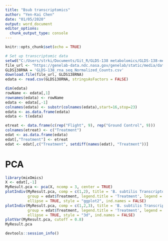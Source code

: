 ```yaml
---
title: "Bsub transcriptomics"
author: "Yen-Kai Chen"
date: "01/05/2020"
output: word_document
editor_options: 
  chunk_output_type: console
---
```


```r
knitr::opts_chunk$set(echo = TRUE)
```
```r
# Set up transcriptomic data
setwd("C:/Users/strki/Documents/Git_R/GLDS-138 metabolomics/GLDS-138-metabolomics/lipidomics")
file_url <- "https://genelab-data.ndc.nasa.gov/genelab/static/media/dataset/GLDS-138_rna_seq_Normalized_Counts.csv?version=1"
GLDS138RNA = 'GLDS-138_rna_seq_Normalized_Counts.csv'
download.file(file_url, GLDS138RNA)
edata <- read.csv(GLDS138RNA, stringsAsFactors = FALSE)

dim(edata)
rowName <- edata[,1]
rownames(edata) <- rowName
edata <- edata[,-1]
colnames(edata) <- substr(colnames(edata),start=16,stop=23)
edata <- as.data.frame(edata)
edata <- t(edata)

etreat <- data.frame(c(rep("Flight", 9), rep("Ground Control", 9)))
colnames(etreat) <- c("Treatment")
edat <- as.data.frame(edata)
edat[,"Treatment"] <- etreat
edat <- edat[,c("Treatment", setdiff(names(edat), "Treatment"))]
```
# PCA

```r
library(mixOmics)
X <- edat[,-1]
MyResult.pca <- pca(X, ncomp = 3, center = TRUE)
plotIndiv(MyResult.pca, comp = c(1,2), title = 'B. subtilis Transcriptome: PCA',
          group = edat$Treatment, legend.title = 'Treatment', legend = TRUE,
          ellipse = TRUE, style = "ggplot2", ind.names = FALSE)
plotIndiv(MyResult.pca, comp = c(1,2,3), title = 'B. subtilis Transcriptome: PCA',
          group = edat$Treatment, legend.title = 'Treatment', legend = TRUE,
          ellipse = TRUE, style = "3d", ind.names = FALSE)
plotVar(MyResult.pca, cutoff = 0.8)
MyResult.pca 
```




















```r
devtools::session_info()
```